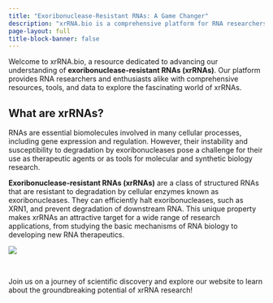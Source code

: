 ```yaml
---
title: "Exoribonuclease-Resistant RNAs: A Game Changer"
description: "xrRNA.bio is a comprehensive platform for RNA researchers and enthusiasts alike."
page-layout: full
title-block-banner: false
---
```


::: {.lead}
Welcome to xrRNA.bio, a resource dedicated to advancing our understanding of **exoribonuclease-resistant RNAs (xrRNAs)**. Our platform provides RNA researchers and enthusiasts alike with comprehensive resources, tools, and data to explore the fascinating world of xrRNAs.
:::

## What are xrRNAs?

RNAs are essential biomolecules involved in many cellular processes, including gene expression and regulation. However, their instability and susceptibility to degradation by exoribonucleases pose a challenge for their use as therapeutic agents or as tools for molecular and synthetic biology research.

**Exoribonuclease-resistant RNAs (xrRNAs)** are a class of structured RNAs that are resistant to degradation by cellular enzymes known as exoribonucleases. They can efficiently halt exoribonucleases, such as XRN1, and prevent degradation of downstream RNA. This unique property makes xrRNAs an attractive target for a wide range of research applications, from studying the basic mechanisms of RNA biology to developing new RNA therapeutics. 

![](figures/xrRNA_schema_hor.png){fig-align="center" fig-alt="The 5'-3' exoribonuclease XRN1 is stalled by an xrRNA element (blue) located in a viral 3'UTR"}

<br />

:::{.lead}
Join us on a journey of scientific discovery and explore our website to learn about the groundbreaking potential of xrRNA research!
:::

